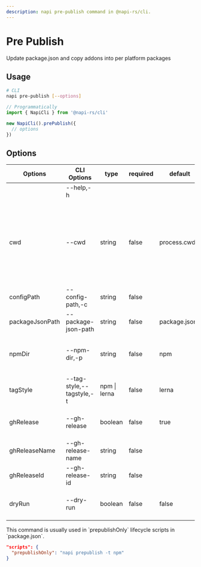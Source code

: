 ```yaml
---
description: napi pre-publish command in @napi-rs/cli.
---
```


# Pre Publish


Update package.json and copy addons into per platform packages

## Usage

```sh
# CLI
napi pre-publish [--options]
```

```typescript
// Programmatically
import { NapiCli } from '@napi-rs/cli'

new NapiCli().prePublish({
  // options
})
```

## Options

| Options         | CLI Options               | type             | required | default        | description                                                                                                        |
| --------------- | ------------------------- | ---------------- | -------- | -------------- | ------------------------------------------------------------------------------------------------------------------ |
|                 | --help,-h                 |                  |          |                | get help                                                                                                           |
| cwd             | --cwd                     | string           | false    | process.cwd()  | The working directory of where napi command will be executed in, all other paths options are relative to this path |
| configPath      | --config-path,-c          | string           | false    |                | Path to <Green>napi</Green> config json file                                                                      |
| packageJsonPath | --package-json-path       | string           | false    | <Green>package.json</Green> | Path to <Green>package.json</Green>                                                                               |
| npmDir          | --npm-dir,-p              | string           | false    | <Green>npm</Green>          | Path to the folder where the npm packages put                                                                      |
| tagStyle        | --tag-style,--tagstyle,-t | <Green>npm</Green> \| <Green>lerna</Green> | false    | <Green>lerna</Green>        | git tag style, <Green>npm</Green> or <Green>lerna</Green>                                                                                    |
| ghRelease       | --gh-release              | boolean          | false    | true           | Whether create GitHub release                                                                                      |
| ghReleaseName   | --gh-release-name         | string           | false    |                | GitHub release name                                                                                                |
| ghReleaseId     | --gh-release-id           | string           | false    |                | Existing GitHub release id                                                                                         |
| dryRun          | --dry-run                 | boolean          | false    | false          | Dry run without touching file system                                                                               |

<Callout>
  This command is usually used in `prepublishOnly` lifecycle scripts in
  `package.json`.
</Callout>

```json {2} filename="package.json"
"scripts": {
  "prepublishOnly": "napi prepublish -t npm"
}
```
